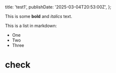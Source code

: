   title: 'test1',
  publishDate: '2025-03-04T20:53:00Z',
};

This is some **bold** and _italics_ text.

This is a list in markdown:

- One
- Two
- Three

# check
